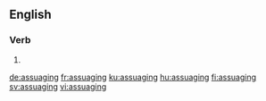 
==English==

===Verb===
{{head|en|present participle}}

# {{present participle of|assuage|lang=en|nocat=1}}

[[de:assuaging]]
[[fr:assuaging]]
[[ku:assuaging]]
[[hu:assuaging]]
[[fi:assuaging]]
[[sv:assuaging]]
[[vi:assuaging]]